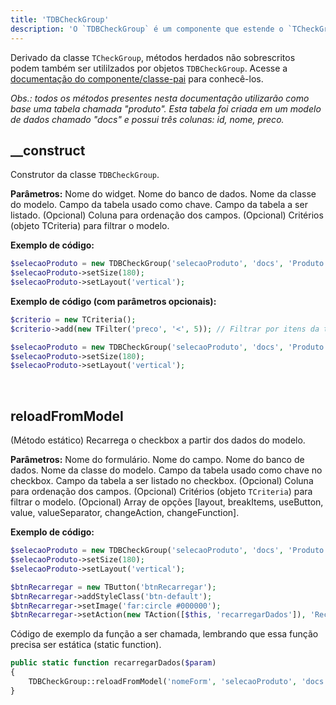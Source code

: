 ```yaml
---
title: 'TDBCheckGroup'
description: 'O `TDBCheckGroup` é um componente que estende o `TCheckGroup` para gerar grupos de caixas de seleção vinculados a fontes de dados do banco de dados.'
---
```


Derivado da classe `TCheckGroup`, métodos herdados não sobrescritos podem também ser utililzados por objetos `TDBCheckGroup`. Acesse a [documentação do componente/classe-pai](https://madbuilder.mintlify.app/selecao-de-dados-fixos/tcheckgroup) para conhecê-los.

_Obs.: todos os métodos presentes nesta documentação utilizarão como base uma tabela chamada "produto". Esta tabela foi criada em um modelo de dados chamado "docs" e possui três colunas: id, nome, preco._

## __construct
Construtor da classe `TDBCheckGroup`.

**Parâmetros:**
<ResponseField name="$name" type="mixed" required>Nome do widget.</ResponseField>
<ResponseField name="$database" type="mixed" required>Nome do banco de dados.</ResponseField>
<ResponseField name="$model" type="mixed" required>Nome da classe do modelo.</ResponseField>
<ResponseField name="$key" type="mixed" required>Campo da tabela usado como chave.</ResponseField>
<ResponseField name="$value" type="mixed" required>Campo da tabela a ser listado.</ResponseField>
<ResponseField name="$ordercolumn" type="mixed" default="NULL">(Opcional) Coluna para ordenação dos campos.</ResponseField>
<ResponseField name="$criteria" type="TCriteria" default="NULL">(Opcional) Critérios (objeto TCriteria) para filtrar o modelo.</ResponseField>

**Exemplo de código:**
```php
$selecaoProduto = new TDBCheckGroup('selecaoProduto', 'docs', 'Produto', 'id', '{nome}, R$ {preco}');
$selecaoProduto->setSize(180);
$selecaoProduto->setLayout('vertical');
```

**Exemplo de código (com parâmetros opcionais):**
```php
$criterio = new TCriteria();
$criterio->add(new TFilter('preco', '<', 5)); // Filtrar por itens da tabela cujo preço seja menor que 5

$selecaoProduto = new TDBCheckGroup('selecaoProduto', 'docs', 'Produto', 'id', '{nome}, R$ {preco}', 'id asc', $criterio);
$selecaoProduto->setSize(180);
$selecaoProduto->setLayout('vertical');
```

<br/>

## reloadFromModel
(Método estático) Recarrega o checkbox a partir dos dados do modelo.

**Parâmetros:**
<ResponseField name="$formname" type="mixed" required>Nome do formulário.</ResponseField>
<ResponseField name="$field" type="mixed" required>Nome do campo.</ResponseField>
<ResponseField name="$database" type="mixed" required>Nome do banco de dados.</ResponseField>
<ResponseField name="$model" type="mixed" required>Nome da classe do modelo.</ResponseField>
<ResponseField name="$key" type="mixed" required>Campo da tabela usado como chave no checkbox.</ResponseField>
<ResponseField name="$value" type="mixed" required>Campo da tabela a ser listado no checkbox.</ResponseField>
<ResponseField name="$ordercolumn" type="mixed" default="NULL">(Opcional) Coluna para ordenação dos campos.</ResponseField>
<ResponseField name="$criteria" type="TCriteria" default="NULL">(Opcional) Critérios (objeto `TCriteria`) para filtrar o modelo.</ResponseField>
<ResponseField name="$options" type="array" default="[]">(Opcional) Array de opções [layout, breakItems, useButton, value, valueSeparator, changeAction, changeFunction].</ResponseField>

**Exemplo de código:**
```php
$selecaoProduto = new TDBCheckGroup('selecaoProduto', 'docs', 'Produto', 'id', '{nome}, R$ {preco}', 'id asc');
$selecaoProduto->setSize(180);
$selecaoProduto->setLayout('vertical');

$btnRecarregar = new TButton('btnRecarregar');
$btnRecarregar->addStyleClass('btn-default');
$btnRecarregar->setImage('far:circle #000000');
$btnRecarregar->setAction(new TAction([$this, 'recarregarDados']), 'Recarregar Dados');
```
Código de exemplo da função a ser chamada, lembrando que essa função precisa ser estática (static function).

```php
public static function recarregarDados($param)
{
    TDBCheckGroup::reloadFromModel('nomeForm', 'selecaoProduto', 'docs', 'Produto', 'id', '{nome}, R$ {preco}', 'preco asc', null, ['changeFunction' => 'alert("Seleção alterada com sucesso!");']);
}
```
